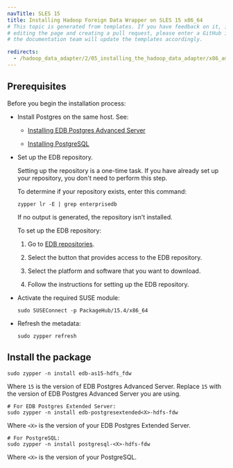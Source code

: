 ```yaml
---
navTitle: SLES 15
title: Installing Hadoop Foreign Data Wrapper on SLES 15 x86_64
# This topic is generated from templates. If you have feedback on it, instead of
# editing the page and creating a pull request, please enter a GitHub issue and
# the documentation team will update the templates accordingly.

redirects:
  - /hadoop_data_adapter/2/05_installing_the_hadoop_data_adapter/x86_amd64/hadoop_sles15_x86
---
```


## Prerequisites

Before you begin the installation process:

- Install Postgres on the same host. See:

  - [Installing EDB Postgres Advanced Server](/epas/latest/installing/)

  - [Installing PostgreSQL](https://www.postgresql.org/download/)

- Set up the EDB repository.

  Setting up the repository is a one-time task. If you have already set up your repository, you don't need to perform this step.

  To determine if your repository exists, enter this command:

  `zypper lr -E | grep enterprisedb`

  If no output is generated, the repository isn't installed.

  To set up the EDB repository:

  1. Go to [EDB repositories](https://www.enterprisedb.com/repos-downloads).

  1. Select the button that provides access to the EDB repository.

  1. Select the platform and software that you want to download.

  1. Follow the instructions for setting up the EDB repository.

- Activate the required SUSE module:
  ```shell
  sudo SUSEConnect -p PackageHub/15.4/x86_64

  ```
- Refresh the metadata:
  ```shell
  sudo zypper refresh
  ```

## Install the package

```shell
sudo zypper -n install edb-as15-hdfs_fdw
```

Where `15` is the version of EDB Postgres Advanced Server. Replace `15` with the version of EDB Postgres Advanced Server you are using.

```shell
# For EDB Postgres Extended Server:
sudo zypper -n install edb-postgresextended<X>-hdfs-fdw
```

Where `<X>` is the version of your EDB Postgres Extended Server.

```shell
# For PostgreSQL:
sudo zypper -n install postgresql-<X>-hdfs-fdw
```

Where `<X>` is the version of your PostgreSQL.
